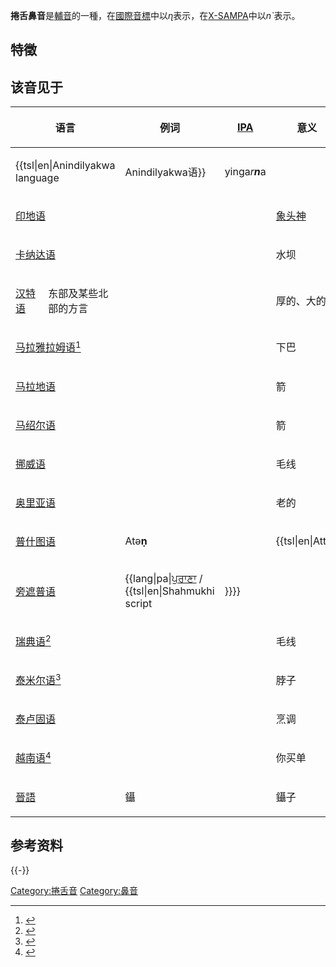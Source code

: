 {{Infobox IPA
|ipa symbol=ɳ
|ipa number=117
|decimal=627
|x-sampa=n`
|kirshenbaum=n.
|braille=256
|braille2=1345
|imagefile=Retroflex nasal (vector).svg
|imagesize=150px
}}
'''捲舌鼻音'''是[[輔音|輔音]]的一種，在[[國際音標|國際音標]]中以''ɳ''表示，在[[X-SAMPA|X-SAMPA]]中以''n`''表示。<!--如果前字的[[韻尾|韻尾]]是-n或-ng，後字的聲母為[[卷舌音|卷舌音]]，前字的韻尾會同化成ɳ（nh），例如：賁乒市({{IPA|pi˥˩pʰiɳ˥˥ʂɨ˥˩}})-->

==特徵==
{{塞音}}
{{捲舌音}}
{{濁音}}
{{鼻音}}
{{中央輔音}}
{{肺部氣流音}}

==该音见于==
{| class="wikitable"
! colspan="2"|语言 !! 例词 !! [[国际音标|IPA]]!! 意义 !! 备注
|-
| colspan="2" | {{tsl|en|Anindilyakwa language||Anindilyakwa语}}|| yinga''r'''n'''''a || {{国际音标|/jiŋaɳa/}}|| 蛇||
|-
| colspan="2" | [[印地语|印地语]] || {{lang|hi-Deva|[[天城文|गणेश]]}} || {{国际音标|/ɡəɳeʃ/}}|| [[象头神|象头神]]|| 见[[印地语-乌尔都语音系|印地语-乌尔都语音系]]
|-
| colspan="2" | [[卡纳达语|卡纳达语]]|| {{lang|kn-Knda|[[卡纳达文|ಅಣೆ]]}} || {{国际音标|/ʌɳe/}}|| 水坝||
|-
|[[汉特语|汉特语]]||东部及某些北部的方言||{{lang|kca|е'''ң'''ә}}||{{国际音标|/eɳə/}}||厚的、大的||
|-
| colspan="2" | [[马拉雅拉姆语|马拉雅拉姆语]]<ref>{{Harvcoltxt|Ladefoged|2005|p=165}}</ref>|| {{lang|ml-Mlym|[[马拉雅拉姆文|അണ]]}} || {{国际音标|/aɳa/}}|| 下巴||
|-
| colspan="2" | [[马拉地语|马拉地语]] || {{lang|mr|[[天城文|बा'''ण''']]}} || {{国际音标|/baːɳ/}}|| 箭|| 见[[马拉地语音系|马拉地语音系]]
|-
| colspan="2" | [[马绍尔语|马绍尔语]] || {{lang|mh|'''Ņ'''adikdik}} || {{国际音标|/ɳˠɑrʲiɯɡɯirʲiɯk/}}|| 箭 ||
|-
| colspan="2" | [[挪威语|挪威语]] || {{lang|no|[[挪威语字母|ga''r'''n''''']]}} || {{Audio-IPA|sv-garn.ogg|/ɡɑːɳ/}}|| 毛线|| 见[[挪威语音系|挪威语音系]]
|-
| colspan="2" | [[奥里亚语|奥里亚语]] || {{lang|or|[[奥里亚文|ବଣି]]}} || {{国际音标|/bɔɳi/}}|| 老的 ||
|-
| colspan="2" | [[普什图语|普什图语]] || {{lang|ps|[[波斯-阿拉伯字母系统|اتڼ]]}} Atə'''ṇ''' ||{{fix|text=IPA transcription?}}|| {{tsl|en|Attan||Attan（一种舞蹈）}} ||
|-
| colspan="2" | [[旁遮普语|旁遮普语]] || {{lang|pa|[[古木基文|ਪੁਰਾਣਾ]] / {{tsl|en|Shahmukhi script||{{Nastaliq|پُراڻا}}}}}} || {{国际音标|/pʊraːɳaː/}}|| 老的 ||
|-
| colspan="2" | [[瑞典语|瑞典语]]<ref>{{Harvcoltxt|Eliasson|1986|pp=278–279}}</ref> || {{lang|sv|[[瑞典语字母|ga''r'''n''''']]}} || {{Audio-IPA|sv-garn.ogg|/ɡɑːɳ/}}|| 毛线|| 见[[瑞典语音系|瑞典语音系]]
|-
| colspan="2" | [[泰米尔语|泰米尔语]]<ref>{{Harvcoltxt|Keane|2004|p=111}}</ref>|| {{lang|ta-Taml|[[泰米尔文|அணல்]]}} || {{国际音标|/aɳal/}}|| 脖子|| 见[[泰米尔语音系|泰米尔语音系]]
|-
| colspan="2" | [[泰卢固语|泰卢固语]]|| {{lang|te-Telu|[[泰卢固文|ఒణ్ఢు]]}} || {{国际音标|/oɳɖu/}}|| 烹调||
|-
| colspan="2" | [[越南语|越南语]]<ref>{{Harvcoltxt|Thompson|1959|pp=458–461}}</ref> || {{lang|vi|[[越南文字母|''bạ'''n''' trả]]}} || {{IPA|/ɓaɳ˧ˀ˨ʔʈa˧˩˧/}}|| 你买单||  {{IPAslink|n}}在{{IPAslink|ʈ}}之后的同位异音。见[[越南语音系|越南语音系]]
|-
| colspan="2" | [[晉語|晉語]] || 鑷 || {{IPA|/ɳʌʔ˥˧/}}|| 鑷子||  见[[平遙話|平遙話]]、[[汾陽話|汾陽話]]
|}

==参考资料==
{{Reflist|2}}
{{-}}
{{輔音|state=collapsed}}

[[Category:捲舌音|Category:捲舌音]]
[[Category:鼻音|Category:鼻音]]